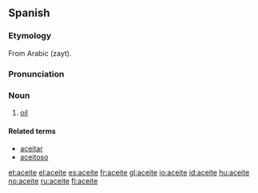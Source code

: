 ==Spanish==
===Etymology===
From Arabic {{ARchar|[[زيت]]}} (zayt).

===Pronunciation===
{{IPA|/aˈθeite/}}

===Noun===
{{es-noun-m}}

# [[oil]]

====Related terms====
*[[aceitar]] {{pos_v}}
*[[aceitoso]] {{pos_a}}

[[et:aceite]]
[[el:aceite]]
[[es:aceite]]
[[fr:aceite]]
[[gl:aceite]]
[[io:aceite]]
[[id:aceite]]
[[hu:aceite]]
[[no:aceite]]
[[ru:aceite]]
[[fi:aceite]]